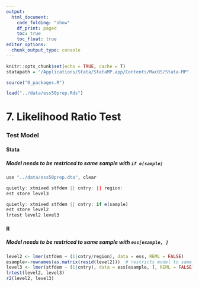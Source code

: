 ```yaml
---
output:
  html_document:
    code_folding: "show"
    df_print: paged
    toc: true
    toc_float: true
editor_options: 
  chunk_output_type: console
---
```


```r
knitr::opts_chunk$set(echo = TRUE, cache = T)
statapath = "/Applications/Stata/StataMP.app/Contents/MacOS/Stata-MP"

source("0_packages.R")

load("../data/ess50prep.Rds")
```

# 7. Likelihood Ratio Test {.tabset}

### Test Model
#### Stata
##### Model needs to be restriced to same sample with `if e(sample)`
```r
use "../data/ess50prep.dta", clear

quietly: xtmixed stfdem || cntry: || region: 
est store level3

quietly: xtmixed stfdem || cntry: if e(sample)
est store level2
lrtest level2 level3
```

#### R
##### Model needs to be restriced to same sample with `ess[esample, ]`
```r
level2 <- lmer(stfdem ~ (1|cntry/region), data = ess, REML = FALSE)
esample<-rownames(as.matrix(resid(level2)))  # restricts model to same sample
level3 <- lmer(stfdem ~ (1|cntry), data = ess[esample, ], REML = FALSE)
lrtest(level2, level3)
r2(level2, level3)
```
